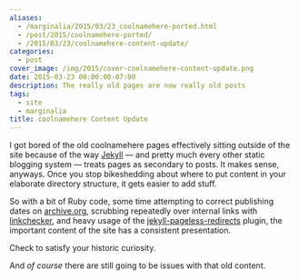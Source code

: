 ```yaml
---
aliases:
  - /marginalia/2015/03/23_coolnamehere-ported.html
  - /post/2015/coolnamehere-ported/
  - /2015/03/23/coolnamehere-content-update/
categories:
  - post
cover_image: /img/2015/cover-coolnamehere-content-update.png
date: 2015-03-23 00:00:00-07:00
description: The really old pages are now really old posts
tags:
  - site
  - marginalia
title: coolnamehere Content Update
---
```


I got bored of the old coolnamehere pages
effectively sitting outside of the site because of the way
[Jekyll](http://jekyllrb.com) — and pretty much every other static
blogging system — treats pages as secondary to posts. It makes sense,
anyways. Once you stop bikeshedding about where to put content in your
elaborate directory structure, it gets easier to add stuff.

So with a bit of Ruby code, some time attempting to
correct publishing dates on [archive.org](http://archive.org), scrubbing
repeatedly over internal links with
[linkchecker](http://wummel.github.io/linkchecker/), and heavy usage of
the
[jekyll-pageless-redirects](https://github.com/nquinlan/jekyll-pageless-redirects)
plugin, the important content of the site has a consistent presentation.

Check <TagLink tag="coolnamehere" /> to satisfy your historic curiosity.

And *of course* there are still going to be issues with that old
content.
